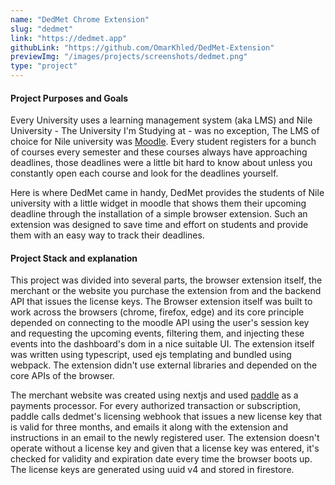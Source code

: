 ```yaml
---
name: "DedMet Chrome Extension"
slug: "dedmet"
link: "https://dedmet.app"
githubLink: "https://github.com/OmarKhled/DedMet-Extension"
previewImg: "/images/projects/screenshots/dedmet.png"
type: "project"
---
```


#### Project Purposes and Goals

Every University uses a learning management system (aka LMS) and Nile University - The University I'm Studying at - was no exception, The LMS of choice for Nile university was [Moodle](https://moodle.org). Every student registers for a bunch of courses every semester and these courses always have approaching deadlines, those deadlines were a little bit hard to know about unless you constantly open each course and look for the deadlines yourself.

Here is where DedMet came in handy, DedMet provides the students of Nile university with a little widget in moodle that shows them their upcoming deadline through the installation of a simple browser extension. Such an extension was designed to save time and effort on students and provide them with an easy way to track their deadlines.

<picture>
  <source srcSet="/images/projects/dedmet-widget.webp" type="image/webp" />
  <ImageFrame src="/images/projects/screenshots/dedmet-widget.jpg" caption="The DedMet Widget" />
</picture>

#### Project Stack and explanation

This project was divided into several parts, the browser extension itself, the merchant or the website you purchase the extension from and the backend API that issues the license keys. The Browser extension itself was built to work across the browsers (chrome, firefox, edge) and its core principle depended on connecting to the moodle API using the user's session key and requesting the upcoming events, filtering them, and injecting these events into the dashboard's dom in a nice suitable UI. The extension itself was written using typescript, used ejs templating and bundled using webpack. The extension didn't use external libraries and depended on the core APIs of the browser.

The merchant website was created using nextjs and used [paddle](https://paddle.com) as a payments processor. For every authorized transaction or subscription, paddle calls dedmet's licensing webhook that issues a new license key that is valid for three months, and emails it along with the extension and instructions in an email to the newly registered user. The extension doesn't operate without a license key and given that a license key was entered, it's checked for validity and expiration date every time the browser boots up. The license keys are generated using uuid v4 and stored in firestore.